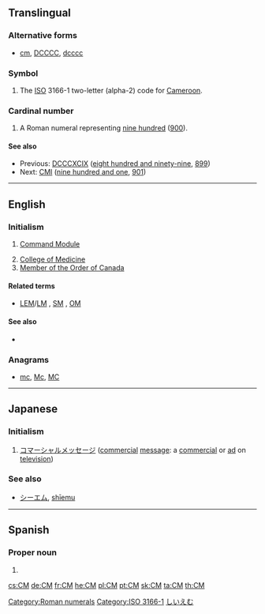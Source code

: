 {{also|cm|Cm|cM}}
==Translingual==

===Alternative forms===
* {{sense|roman numeral}} [[cm]], [[DCCCC]], [[dcccc]]

===Symbol===
{{mul-symbol}}

# The [[ISO]] 3166-1 two-letter (alpha-2) code for [[Cameroon]].

===Cardinal number===
{{mul-number}}

# A Roman numeral representing [[nine hundred]] ([[900]]).

====See also====
* Previous: [[DCCCXCIX]] ([[eight hundred and ninety-nine]], [[899]])
* Next: [[CMI]] ([[nine hundred and one]], [[901]])

[[Category:Roman numerals]]
[[Category:ISO 3166-1]]

----

==English==
{{wikipedia}}

===Initialism===
{{en-initialism}}

# {{context|US|space science|lang=en}} [[Command Module]]
# [[College of Medicine]]
# [[Member of the Order of Canada]]

====Related terms====
* {{sense|Command Module}} [[LEM]]/[[LM]] , [[SM]] , [[OM]]

====See also====
* {{sense|Command Module}} {{projectlink|wikipedia|Command Module}}

===Anagrams===
* [[mc#English|mc]], [[Mc#English|Mc]], [[MC#English|MC]]

----

==Japanese==

===Initialism===
{{ja-initialism}}

# [[コマーシャルメッセージ]] ([[commercial]] [[message]]: a [[commercial]] or [[ad]] on [[television]])

===See also===
* [[シーエム]], [[shīemu]]

[[Category:ja:Advertising|しいえむ]]

----

==Spanish==

===Proper noun===
{{head|es|proper noun|g=?}}

# {{abbreviation of|Campeche|lang=es}}

[[cs:CM]]
[[de:CM]]
[[fr:CM]]
[[he:CM]]
[[pl:CM]]
[[pt:CM]]
[[sk:CM]]
[[ta:CM]]
[[th:CM]]
